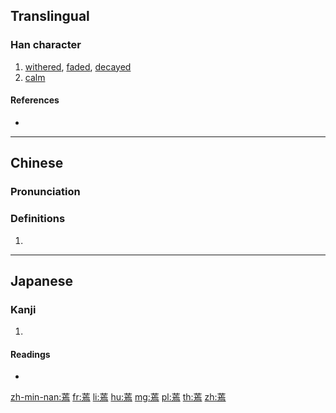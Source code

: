 {{character info/new}}
==Translingual==

===Han character===
{{Han char|rn=140|rad=艸|as=11|sn=17|four=44327|canj=TMYF}}

# [[withered]], [[faded]], [[decayed]]
# [[calm]]

====References====
* {{Han ref|kx=1055.230|dkj=31837|dj=1518.110|hdz=53274.180|uh=852B|ud=34091|bh=E759|bd=59225}}

----

==Chinese==
{{zh-forms}}

===Pronunciation===
{{zh-pron
|m=niān
|c=jin1
|h=pfs=
|md=
|mn=lian
|w=
|mc=y
|oc=y
|cat=n
}}

===Definitions===
{{zh-hanzi}}

# {{rfdef|lang=zh}}

----

==Japanese==

===Kanji===
{{ja-kanji|grade=|rs=艸11}}

# {{defn|lang=ja|sort=艸11}}

====Readings====
* {{ja-readings|on=[[えん]] (en), [[おん]] (on)|kun=[[しぼむ]] (shibomu)|nanori=}}

[[zh-min-nan:蔫]]
[[fr:蔫]]
[[li:蔫]]
[[hu:蔫]]
[[mg:蔫]]
[[pl:蔫]]
[[th:蔫]]
[[zh:蔫]]